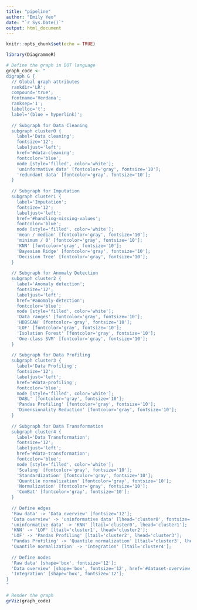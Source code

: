 ```yaml
---
title: "pipeline"
author: "Emily Yeo"
date: "`r Sys.Date()`"
output: html_document
---
```


```r
knitr::opts_chunk$set(echo = TRUE)

library(DiagrammeR)

# Define the graph in DOT language
graph_code <- "
digraph G {
  // Global graph attributes
  rankdir='LR';
  compound='true';
  fontname='Verdana';
  ranksep='1';
  labelloc='t';
  label='(blue = hyperlink)';
  
  // Subgraph for Data Cleaning
  subgraph cluster0 {
    label='Data cleaning';
    fontsize='12';
    labeljust='left';
    href='#data-cleaning';
    fontcolor='blue';
    node [style='filled', color='white'];
    'uninformative data' [fontcolor='gray', fontsize='10'];
    'redundant data' [fontcolor='gray', fontsize='10'];
  }
  
  // Subgraph for Imputation
  subgraph cluster1 {
    label='Imputation';
    fontsize='12';
    labeljust='left';
    href='#handling-missing-values';
    fontcolor='blue';
    node [style='filled', color='white'];
    'mean / median' [fontcolor='gray', fontsize='10'];
    'minimum / 0' [fontcolor='gray', fontsize='10'];
    'KNN' [fontcolor='gray', fontsize='10'];
    'Bayesian Ridge' [fontcolor='gray', fontsize='10'];
    'Decision Tree' [fontcolor='gray', fontsize='10'];
  }
  
  // Subgraph for Anomaly Detection
  subgraph cluster2 {
    label='Anomaly detection';
    fontsize='12';
    labeljust='left';
    href='#anomaly-detection';
    fontcolor='blue';
    node [style='filled', color='white'];
    'Data ranges' [fontcolor='gray', fontsize='10'];
    'HDBSCAN' [fontcolor='gray', fontsize='10'];
    'LOF' [fontcolor='gray', fontsize='10'];
    'Isolation Forest' [fontcolor='gray', fontsize='10'];
    'One-class SVM' [fontcolor='gray', fontsize='10'];
  }
  
  // Subgraph for Data Profiling
  subgraph cluster3 {
    label='Data Profiling';
    fontsize='12';
    labeljust='left';
    href='#data-profiling';
    fontcolor='blue';
    node [style='filled', color='white'];
    'DABL' [fontcolor='gray', fontsize='10'];
    'Pandas Profiling' [fontcolor='gray', fontsize='10'];
    'Dimensionality Reduction' [fontcolor='gray', fontsize='10'];
  }
  
  // Subgraph for Data Transformation
  subgraph cluster4 {
    label='Data Transformation';
    fontsize='12';
    labeljust='left';
    href='#data-transformation';
    fontcolor='blue';
    node [style='filled', color='white'];
    'Scaling' [fontcolor='gray', fontsize='10'];
    'Standardization' [fontcolor='gray', fontsize='10'];
    'Quantile normalization' [fontcolor='gray', fontsize='10'];
    'Normalization' [fontcolor='gray', fontsize='10'];
    'ComBat' [fontcolor='gray', fontsize='10'];
  }
  
  // Define edges
  'Raw data' -> 'Data overview' [fontsize='12'];
  'Data overview' -> 'uninformative data' [lhead='cluster0', fontsize='12'];
  'uninformative data' -> 'KNN' [ltail='cluster0', lhead='cluster1'];
  'KNN' -> 'LOF' [ltail='cluster1', lhead='cluster2'];
  'LOF' -> 'Pandas Profiling' [ltail='cluster2', lhead='cluster3'];
  'Pandas Profiling' -> 'Quantile normalization' [ltail='cluster3', lhead='cluster4'];
  'Quantile normalization' -> 'Integration' [ltail='cluster4'];
  
  // Define nodes
  'Raw data' [shape='box', fontsize='12'];
  'Data overview' [shape='box', fontsize='12', href='#dataset-overview', fontcolor='blue'];
  'Integration' [shape='box', fontsize='12'];
}
"

# Render the graph
grViz(graph_code)

```
